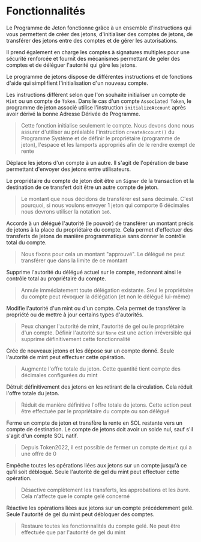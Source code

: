 
# Fonctionnalités

Le Programme de Jeton fonctionne grâce à un ensemble d'instructions qui vous permettent de créer des jetons, d'initialiser des comptes de jetons, de transférer des jetons entre des comptes et de gérer les autorisations. 

Il prend également en charge les comptes à signatures multiples pour une sécurité renforcée et fournit des mécanismes permettant de geler des comptes et de déléguer l'autorité qui gère les jetons.

<ArticleSection name="Initialisation d'un Compte" id="intializing-an-account" level="h2" />

Le programme de jetons dispose de différentes instructions et de fonctions d'aide qui simplifient l'initialisation d'un nouveau compte.

Les instructions diffèrent selon que l'on souhaite initialiser un compte de `Mint` ou un compte de `Token`. Dans le cas d'un compte `Associated Token`, le programme de jeton associé utilise l'instruction `initializeAccount` après avoir dérivé la bonne Adresse Dérivée de Programme.

> Cette fonction initialise seulement le compte. Nous devons donc nous assurer d'utiliser au préalable l'instruction `createAccount()` du Programme Système et de définir le propriétaire (programme de jeton), l'espace et les lamports appropriés afin de le rendre exempt de rente

<ArticleSection name="Transfert (Transfer)" id="transfer" level="h2" />

Déplace les jetons d'un compte à un autre. Il s'agit de l'opération de base permettant d'envoyer des jetons entre utilisateurs.

Le propriétaire du compte de jeton doit être un `Signer` de la transaction et la destination de ce transfert doit être un autre compte de jeton. 

> Le montant que nous décidons de transférer est sans décimale. C'est pourquoi, si nous voulons envoyer 1 jeton qui comporte 6 décimales nous devrons utiliser la notation `1e6`.

<ArticleSection name="Approuver (Approve)" id="approve" level="h2" />

Accorde à un délégué l'autorité (le pouvoir) de transférer un montant précis de jetons à la place du propriétaire du compte. Cela permet d'effectuer des transferts de jetons de manière programmatique sans donner le contrôle total du compte.

> Nous fixons pour cela un montant "approuvé". Le délégué ne peut transférer que dans la limite de ce montant

<ArticleSection name="Révoquer (Revoke)" id="revoke" level="h2" />

Supprime l'autorité du délégué actuel sur le compte, redonnant ainsi le contrôle total au propriétaire du compte.

> Annule immédiatement toute délégation existante. Seul le propriétaire du compte peut révoquer la délégation (et non le délégué lui-même)

<ArticleSection name="Définir l'Autorité (Set Authority)" id="set-authority" level="h2" />

Modifie l'autorité d'un mint ou d'un compte. Cela permet de transférer la propriété ou de mettre à jour certains types d'autorités.

> Peux changer l'autorité de mint, l'autorité de gel ou le propriétaire d'un compte. Définir l'autorité sur `None` est une action irréversible qui supprime définitivement cette fonctionnalité

<ArticleSection name="Créer (Mint To)" id="mint-to" level="h2" />

Crée de nouveaux jetons et les dépose sur un compte donné. Seule l'autorité de mint peut effectuer cette opération.

> Augmente l'offre totale du jeton. Cette quantité tient compte des décimales configurées du mint

<ArticleSection name="Brûler (Burn)" id="burn" level="h2" />

Détruit définitivement des jetons en les retirant de la circulation. Cela réduit l'offre totale du jeton.

> Réduit de manière définitive l'offre totale de jetons. Cette action peut être effectuée par le propriétaire du compte ou son délégué

<ArticleSection name="Fermer un Compte (Close Account)" id="close-account" level="h2" />

Ferme un compte de jeton et transfère la rente en SOL restante vers un compte de destination. Le compte de jetons doit avoir un solde nul, sauf s'il s'agit d'un compte SOL natif.

> Depuis Token2022, il est possible de fermer un compte de `Mint` qui a une offre de 0

<ArticleSection name="Geler un Compte (Freeze Account)" id="set-mint-to" level="h2" />

Empêche toutes les opérations liées aux jetons sur un compte jusqu'à ce qu'il soit débloqué. Seule l'autorité de gel du mint peut effectuer cette opération.

> Désactive complètement les transferts, les approbations et les *burn*. Cela n'affecte que le compte gelé concerné

<ArticleSection name="Débloquer un Compte(Thaw Account)" id="thaw-account" level="h2" />

Réactive les opérations liées aux jetons sur un compte précédemment gelé. Seule l'autorité de gel du mint peut débloquer des comptes.

> Restaure toutes les fonctionnalités du compte gelé. Ne peut être effectuée que par l'autorité de gel du mint

